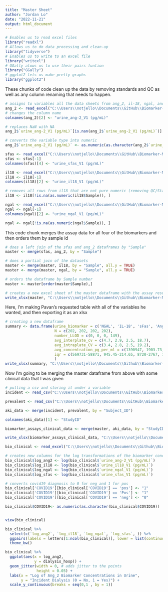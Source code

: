 ---
title: "Master Sheet"
author: "Jordan Lo"
date: "2022-11-21"
output: html_document
---

```{r}
# Enables us to read excel files
library("readxl")
# Allows us to do data processing and clean-up
library("tidyverse")
# Enables us to write to an excel file
library("writexl")
# GGally alows us to use their pairs funtion
library("GGally")
# ggplot2 lets us make pretty graphs
library("ggplot2")
```

These chunks of code clean up the data by removing standards and QC as well as any column renaming that needs to happen.

```{r}
# assigns to variables all the data sheets from ang_2, il-18, ngal, and sfas biomarker assays
ang_2 <- read_excel("C:\\Users\\notjello\\Documents\\GitHub\\Biomarker-Master-Sheet\\CHR_US_V1_Ang-2_MSD_Plates1-6_Data_NO_SKS_JH_4-7-2022.xlsx", sheet = "WideData")
# changes the column name
colnames(ang_2)[2] <- "urine_ang-2_V1 (pg/mL)"

# replaces NaN with NA
ang_2$`urine_ang-2_V1 (pg/mL)`[is.nan(ang_2$`urine_ang-2_V1 (pg/mL)`)] <- NA

# converts the variable type into numeric
ang_2$`urine_ang-2_V1 (pg/mL)` <- as.numeric(as.character(ang_2$`urine_ang-2_V1 (pg/mL)`))
```


```{r}
sfas <- read_excel("C:\\Users\\notjello\\Documents\\GitHub\\Biomarker-Master-Sheet\\CHR_US_V1_sFAS_MSD_Plates1-6_Data_NO_SKS_4-6-2022.xlsx", sheet = "WideSampleData")
sfas <- sfas[-1]
colnames(sfas)[4] <- "urine_sfas_V1 (pg/mL)"
```


```{r}
il18 <- read_excel("C:\\Users\\notjello\\Documents\\GitHub\\Biomarker-Master-Sheet\\CHR_US_V1_IL-18_MSD_Plates1-6_Data_NO__SKS_3-15-2022.xlsx", sheet = "WideData")
il18 <- il18[-1]
colnames(il18)[2] <- "urine_il18_V1 (pg/mL)"

# removes all rows from il18 that are not pure numeric (removing QC/Standard)
il18 <- il18[!is.na(as.numeric(il18$Sample)), ]
```

```{r}
ngal <- read_excel("C:\\Users\\notjello\\Documents\\GitHub\\Biomarker-Master-Sheet\\CHR_US_V1_NGAL_MSD_Plates1-6_Data_NO__SKS_3-16-2022.xlsx", sheet = "WideData")
ngal <- ngal[-1]
colnames(ngal)[2] <- "urine_ngal_V1 (pg/mL)"

ngal <- ngal[!is.na(as.numeric(ngal$Sample)), ]
```

This code chunk merges the assay data for all four of the biomarkers and then orders them by sample id
```{r}
# does a left join of the sfas and ang_2 dataframes by "Sample"
master <- merge(sfas, ang_2, by = "Sample")

# does a partial join of the datasets
master <- merge(master, il18, by = "Sample", all.y = TRUE)
master <- merge(master, ngal, by = "Sample", all.y = TRUE)

# orders the dataframe by Sample number
master <- master[order(master$Sample),]
```

```{r}
# creates a new excel sheet of the master dataframe with the assay results
write_xlsx(master, "C:\\Users\\notjello\\Documents\\Github\\Biomarker-Master-Sheet\\assay_master_sheet.xlsx")
```

Here, I'm making Pavan's requested table with all of the variables he wanted, and then exporting it as an xlsx
```{r}
# creating a new dataframe
summary <- data.frame(urine_biomarker = c('NGAL', 'IL-18', 'sFas', 'Ang_2'), 
                      N = c(202, 202, 202, 202), 
                      number_LLOD = c(0, 0, 0, 149), 
                      avg_interplate_cv = c(4.7, 2.9, 2.5, 18.7), 
                      avg_intraplate_CV = c(3.4, 2.8, 2.5, 19.2), 
                      avg_concentration_pg_per_ml = c(1390947, 1903.73, 7277, 1059.806), 
                      iqr = c(569731-58871, 945.45-214.65, 8720-2767, 11013.661-43.253)
                      )
write_xlsx(summary, "C:\\Users\\notjello\\Documents\\Github\\Biomarker-Master-Sheet\\biomarker_summary_20221122.xlsx")
```

Now I'm going to be merging the master dataframe from above with some clinical data that I was given
```{r}
# pulling a csv and storing it under a variable
incident <- read_csv("C:\\Users\\notjello\\Documents\\GitHub\\Biomarker-Master-Sheet\\chrome_incident_aki_data_for_neha_10_26_2022.csv")

prevalent <- read_csv("C:\\Users\\notjello\\Documents\\GitHub\\Biomarker-Master-Sheet\\chrome_prevalent_aki_for_neha_10_26_2022.csv")

aki_data <- merge(incident, prevalent, by = "Subject_ID")

colnames(aki_data)[1] <- "StudyID"
```

```{r}
biomarker_assays_clinical_data <- merge(master, aki_data, by = "StudyID", all.x= TRUE)

write_xlsx(biomarker_assays_clinical_data, "C:\\Users\\notjello\\Documents\\Github\\Biomarker-Master-Sheet\\Biomarker_Assays_and_Clinical_Data_20221122.xlsx")
```

```{r, progress = FALSE}
bio_clinical <- read_excel("C:\\Users\\notjello\\Documents\\Github\\Biomarker-Master-Sheet\\Biomarker_Assays_and_Clinical_Data_20221122.xlsx")

# creates new columns for the log transformations of the biomarker concentrations 
bio_clinical$log_ang2 <- log(bio_clinical$`urine_ang-2_V1 (pg/mL)`)
bio_clinical$log_il18 <- log(bio_clinical$`urine_il18_V1 (pg/mL)`)
bio_clinical$log_ngal <- log(bio_clinical$`urine_ngal_V1 (pg/mL)`)
bio_clinical$log_sfas <- log(bio_clinical$`urine_sfas_V1 (pg/mL)`)

# converts covid19 diagnosis to 0 for neg and 1 for pos
bio_clinical['COVID19'][bio_clinical['COVID19'] == 'pos'] <- "1"
bio_clinical['COVID19'][bio_clinical['COVID19'] == 'Pos'] <- "1"
bio_clinical['COVID19'][bio_clinical['COVID19'] == 'neg'] <- "0"

bio_clinical$COVID19<- as.numeric(as.character(bio_clinical$COVID19))


view(bio_clinical)
```

```{r}
bio_clinical %>%
  select(c(`log_ang2`, `log_il18`, `log_ngal`, `log_sfas`, )) %>%
  ggpairs(labels = letters[1:ncol(bio_clinical)], lower = list(continuous=wrap("smooth"))) +
  theme_bw()
```

```{r}
bio_clinical %>%
  ggplot(aes(x = log_ang2,
             y = dialysis_hosp)) +
  geom_jitter(width = 0, # adds jitter to the points
              height = 0.05) +
  labs(x = "Log of Ang_2 Biomarker Concentrations in Urine",
       y = "Incident Dialysis (0 = No, 1 = Yes)") +
  scale_y_continuous(breaks = seq(0,1 , by = 1))
```


